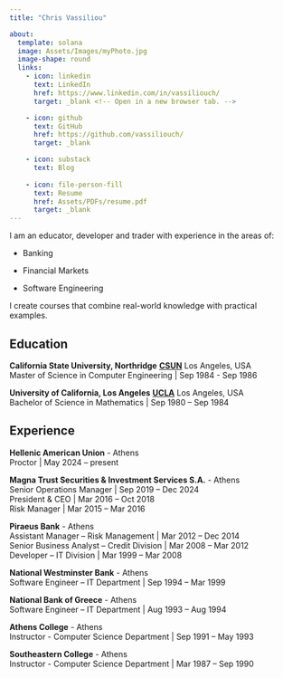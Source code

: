 ```yaml
---
title: "Chris Vassiliou"

about:
  template: solana
  image: Assets/Images/myPhoto.jpg
  image-shape: round
  links: 
    - icon: linkedin
      text: LinkedIn
      href: https://www.linkedin.com/in/vassiliouch/
      target: _blank <!-- Open in a new browser tab. -->

    - icon: github
      text: GitHub
      href: https://github.com/vassiliouch/
      target: _blank

    - icon: substack
      text: Blog
      
    - icon: file-person-fill
      text: Resume
      href: Assets/PDFs/resume.pdf
      target: _blank 
---
```


I am an educator, developer and trader with experience in the areas of:

-   Banking

-   Financial Markets

-   Software Engineering

I create courses that combine real-world knowledge with practical examples.

## Education

**California State University, Northridge** [**CSUN**](https://www.csun.edu) Los Angeles, USA\
Master of Science in Computer Engineering \| Sep 1984 - Sep 1986

**University of California, Los Angeles** [**UCLA**](https://www.ucla.edu) Los Angeles, USA\
Bachelor of Science in Mathematics \| Sep 1980 – Sep 1984

## Experience

**Hellenic American Union** - Athens\
Proctor \| May 2024 – present\

**Magna Trust Securities & Investment Services S.A.** - Athens\
Senior Operations Manager \| Sep 2019 – Dec 2024\
President & CEO \| Mar 2016 – Oct 2018\
Risk Manager \| Mar 2015 – Mar 2016\

**Piraeus Bank** - Athens\
Assistant Manager – Risk Management \| Mar 2012 – Dec 2014\
Senior Business Analyst – Credit Division \| Mar 2008 – Mar 2012\
Developer – IT Division \| Mar 1999 – Mar 2008\

**National Westminster Bank** - Athens\
Software Engineer – IT Department \| Sep 1994 – Mar 1999\

**National Bank of Greece** - Athens\
Software Engineer – IT Department \| Aug 1993 – Aug 1994\

**Athens College** - Athens\
Instructor - Computer Science Department \| Sep 1991 – May 1993\

**Southeastern College** - Athens\
Instructor - Computer Science Department \| Mar 1987 – Sep 1990\